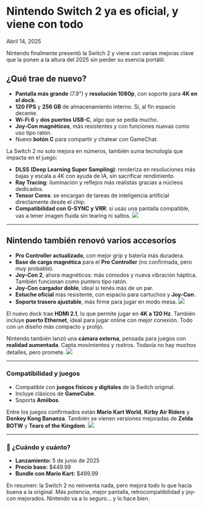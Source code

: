# Nintendo Switch 2 ya es oficial, y viene con todo

Abril 14, 2025

<div class='espacio'/>

Nintendo finalmente presentó la Switch 2 y viene con varias mejoras clave que la ponen a la altura del 2025 sin perder su esencia portátil.

<div class='espacio'/>

## ¿Qué trae de nuevo?

- **Pantalla más grande** (7.9") y **resolución 1080p**, con soporte para **4K en el dock**.
- **120 FPS** y **256 GB** de almacenamiento interno. Sí, al fin espacio decente.
- **Wi-Fi 6** y **dos puertos USB-C**, algo que se pedía mucho.
- **Joy-Con magnéticos**, más resistentes y con funciones nuevas como uso tipo ratón.
- Nuevo **botón C** para compartir y chatear con GameChat.

La Switch 2 no solo mejora en números, también suma tecnología que impacta en el juego:
- **DLSS (Deep Learning Super Sampling)**: renderiza en resoluciones más bajas y escala a 4K con ayuda de IA, sin sacrificar rendimiento.
- **Ray Tracing**: iluminación y reflejos más realistas gracias a núcleos dedicados.
- **Tensor Cores**: se encargan de tareas de inteligencia artificial directamente desde el chip.
- **Compatibilidad con G-SYNC y VRR**: si usás una pantalla compatible, vas a tener imagen fluida sin tearing ni saltos.
![](/assets/blog-assets/NintendoSwitch2/NintendoSwitch2.webp)

---
<div class='espacio'/>

## Nintendo también renovó varios accesorios

- **Pro Controller actualizado**, con mejor grip y batería más duradera.
- **Base de carga magnética** para el **Pro Controller** (no confirmada, pero muy probable).
- **Joy-Con 2**, ahora magnéticos: más cómodos y nueva vibración háptica. También funcionan como puntero tipo ratón.
- **Joy-Con cargador doble**, ideal si tenés más de un par.
- **Estuche oficial** más resistente, con espacio para cartuchos y **Joy-Con**.
- **Soporte trasero ajustable**, más firme para jugar en modo mesa.
![](/assets/blog-assets/NintendoSwitch2/Switch2Accesories.webp)

El nuevo dock trae **HDMI 2.1**, lo que permite jugar en **4K a 120 Hz**. También incluye **puerto Ethernet**, ideal para jugar online con mejor conexión. Todo con un diseño más compacto y prolijo.

Nintendo también lanzó una **cámara externa**, pensada para juegos con **realidad aumentada**. Capta movimientos y rostros. Todavía no hay muchos detalles, pero promete.
![](/assets/blog-assets/NintendoSwitch2/Switch2Camera.webp)

---
<div class='espacio'/>

### Compatibilidad y juegos

- Compatible con **juegos físicos y digitales** de la Switch original.
- Incluye clásicos de **GameCube**.
- Soporta **Amiibos**.

Entre los juegos confirmados están **Mario Kart World**, **Kirby Air Riders** y **Donkey Kong Bananza**. También se vienen versiones mejoradas de **Zelda BOTW** y **Tears of the Kingdom**.
![](/assets/blog-assets/NintendoSwitch2/Switch2Games.webp)

---
<div class='espacio'/>

### 💸 ¿Cuándo y cuánto?

- **Lanzamiento:** 5 de junio de 2025  
- **Precio base:** $449.99  
- **Bundle con Mario Kart:** $499.99

<div class='espacio'/>

En resumen: la Switch 2 no reinventa nada, pero mejora todo lo que hacía buena a la original. Más potencia, mejor pantalla, retrocompatibilidad y joy-con mejorados. Nintendo va a lo seguro… y lo hace bien.

<div class='espacio'/>


